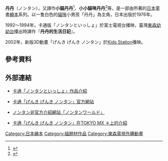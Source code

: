 '''丹丹'''（ノンタン），又譯作'''小貓丹丹'''<ref>{{Cite web |url=http://www.kidsbook.com.tw/books/Default.asp?classid=4&Nclassid=74 |title=書籍資料 |access-date=2015-02-12 |archive-date=2016-05-27 |archive-url=https://web.archive.org/web/20160527011318/http://www.kidsbook.com.tw/books/Default.asp?classid=4&Nclassid=74 |dead-url=no }}</ref>、'''小小貓咪丹丹'''<ref>{{Cite web |url=http://www.books.com.tw/products/0010179159 |title=博客來網站書籍資料 |access-date=2015-02-12 |archive-date=2020-09-30 |archive-url=https://web.archive.org/web/20200930022729/https://www.books.com.tw/products/0010179159 |dead-url=no }}</ref>等，是一部由{{link-ja|清野幸子|キヨノサチコ|清野幸子}}所著的[[日本|日本]]童書[[繪本|繪本]]系列。以一隻白色的[[貓咪|貓咪]]小男孩「丹丹」為主角，日本出版於1976年。

1992～1994年，卡通版「ノンタンといっしょ」於富士電視台播映，臺灣[[東森幼幼台|東森幼幼台]]播出時譯作『'''丹丹的生活日記'''』。

2002年，新版3D動畫「げんき げんき ノンタン」於[[Kids_Station|Kids Station]]播映。

==參考資料==
{{reflist}}

== 外部連結 ==
* {{ja}}[https://web.archive.org/web/20150211175341/http://pierrot.jp/archives/tv_list_1990/tv_026.html 卡通「ノンタンといっしょ」作品介紹] 
* {{ja}}[http://columbia.jp/~nontan/ 卡通「げんき げんき ノンタン」官方網站] {{Wayback|url=http://columbia.jp/~nontan/ |date=20201128165922 }}
* {{ja}}[https://web.archive.org/web/20100430180700/http://www.nontan.tv/ ノンタン非官方介紹網站「ノンタンワールド」]
* {{ja}}[http://www.mxtv.co.jp/nontan/ 卡通「げんき げんき ノンタン」在TOKYO MX ＊上的介紹] {{Wayback|url=http://www.mxtv.co.jp/nontan/ |date=20181001165819 }}

[[Category:日本繪本|Category:日本繪本]]
[[Category:貓題材作品|Category:貓題材作品]]
[[Category:東森電視外購動畫|Category:東森電視外購動畫]]